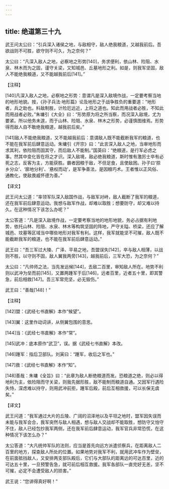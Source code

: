 ```yaml
---
---
---
```

title: 绝道第三十九
---




武王问太公曰：“引兵深入诸侯之地，与敌相守，敌人绝我粮道，又越我前后。吾欲战则不可胜，欲守则不可久，为之奈何？”

太公曰：“凡深入敌人之地，必察地之形势[140]，务求便利，依山林、险阻、水泉、林木而为之固，谨守关梁，又知城邑、丘墓地形之利。如是，则我军坚固，敌人不能绝我粮道，又不能越我前后[141]。”

【注释】

[140]凡深入敌人之地，必察地之形势：意谓凡是深入敌境作战，一定要考察当地的地形地貌。按，《孙子兵法·地形篇》论及地形之于战争胜负的重要道：“地形者，兵之助也。料敌制胜，计险厄远近，上将之道也。知此而用战者必胜，不知此而用战者必败。”朱墉引《大全》曰：“形势原为将之所当察，而况深入敌境，尤为要紧。所以他务未遑，而于山林、险阻、水泉、林木之形势，必谨慎图维焉。形势得而敌人自不敢绝我粮道，越我前后矣。”

[141]敌人不能绝我粮道，又不能越我前后：意谓敌人既不能截断我军的粮道，也不能在我军前后肆意运动。朱墉引《开宗》曰：“此言深入敌人之地，当审地形而求其利，依险阻而固其守，而后敌人不能制。”国英曰：“绝粮道，是行军必虑之事。然其中变化皆在将之才识。深入敌境，敌必绝我粮道，斯时惟有激厉士卒有必死之志，反客为主，方能获胜。霸者因粮于敌，不但足食，且使敌困。孙子曰‘掠乡分众’、‘廓地分利’、‘悬权而动’，是军争善法，是因粮巧术。王者惟以正风俗、通教化，使敌畏威怀德为善。”

【译文】

武王问太公道：“率领军队深入敌国作战，与敌军对峙，敌人截断了我军的粮道，还在我军前后肆意运动。我想与敌军作战，却难以取胜；想要防守，却又难以持久。在这种情况下该怎么办呢？”

太公答道：“凡是深入敌境作战，一定要考察当地的地形地貌，务必占据有利地势，依托山林、险阻、水泉、林木等构筑坚固的阵地，严守关隘、桥梁，还应了解城邑、坟墓等区域当中哪些地形对我军有利。这样，我军就能坚不可摧，敌人既不能截断我军的粮道，也不能在我军前后肆意运动。”



武王曰：“吾三军过大陵、广泽、平易之地，吾盟误失[142]，卒与敌人相薄，以战则不胜，以守则不固，敌人翼我两旁[143]，越我前后，三军大恐，为之奈何？”

太公曰：“凡帅师之法，当先发远候[144]，去敌二百里，审知敌人所在。地势不利则以武冲为垒而前[145]，又置两踵军于后[146]，远者百里，近者五十里，即其警急，前后相救[147]。吾三军常完坚，必无毁伤。”

武王曰：“善哉[148]！”

【注释】

[142]盟：《武经七书直解》本作“候望”。

[143]翼：这里作动词讲，从侧翼包围的意思。

[144]当：《武经七书直解》本作“常”。

[145]武冲：底本原作“武卫”，误。据《武经七书直解》本改。

[146]踵军：指后卫部队。刘寅曰：“踵军，收后之军也。”

[147]救：《武经七书直解》本作“知”。

[148]善哉：朱墉《全旨》曰：“此章为敌人断绝粮道而发。恐粮道之绝，则必以得地利为主，依险阻而守关梁，则我先据形胜，敌不能制而粮道自通。又因军行遇险失恃，深虑难以持守，则用武冲前拒，踵军后殿，前后互相救援，可以长保无虞矣。”

【译文】

武王问道：“我军通过大片的丘陵、广阔的沼泽地以及平坦之地时，盟军因失误而未能与我军会合，我军突然与敌人相遇，想与敌人交战却不能取胜，想防守又怕守不住，敌人已经包抄我军两侧，还在我军前后肆意运动，我军官兵非常恐慌，在这种情况下该怎么办？”

太公答道：“大凡统帅军队的法则，应当是首先向远方派遣侦察兵，在距离敌人二百里的地方，探查敌人所处的位置。如果地势对我军不利，就用武冲车作为壁垒，在前面抵挡敌人，又安排两支部队殿后，它们与大部队的距离远的可达百里，近的可达五十里，一旦预警告急，就可前后相互救援。我军各部队一直完好无恙，坚不可摧，必定不会遭受敌人的损害。”

武王说：“您讲得真好啊！”